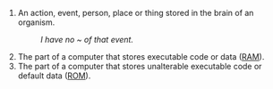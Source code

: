 #An action, event, person, place or thing stored in the brain of an organism.
#:''I have no ~ of that event.''
#The part of a computer that stores executable code or data ([[RAM]]).
#The part of a computer that stores unalterable executable code or default data ([[ROM]]).